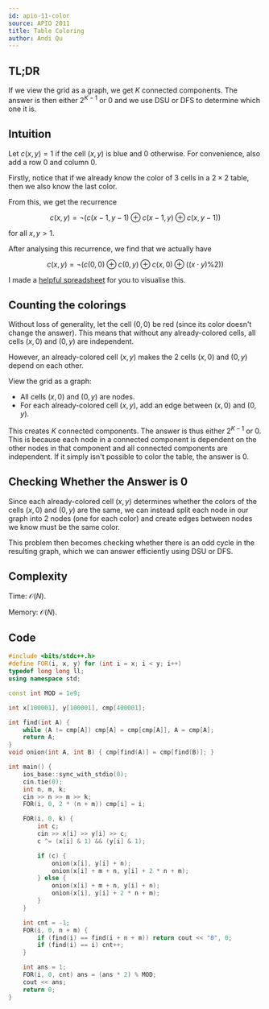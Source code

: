 ```yaml
---
id: apio-11-color
source: APIO 2011
title: Table Coloring
author: Andi Qu
---
```


## TL;DR

If we view the grid as a graph, we get $K$ connected components. The answer is then either $2^{K - 1}$ or $0$ and we use DSU or DFS to determine which one it is.

## Intuition

Let $c(x, y) = 1$ if the cell $(x, y)$ is blue and $0$ otherwise. For convenience, also add a row 0 and column 0.

Firstly, notice that if we already know the color of 3 cells in a $2 \times 2$ table, then we also know the last color.

From this, we get the recurrence

$$
c(x, y) = \lnot (c(x - 1, y - 1) \oplus c(x - 1, y) \oplus c(x, y - 1))
$$

for all $x, y > 1$.

After analysing this recurrence, we find that we actually have

$$
c(x, y) = \lnot (c(0, 0) \oplus c(0, y) \oplus c(x, 0) \oplus ((x \cdot y) \% 2))
$$

I made a [helpful spreadsheet](https://docs.google.com/spreadsheets/d/1cSNyb3wBq39R2FsSD-kuPpfBsLXCVxSXKsqllo2sUs0/edit?usp=sharing) for you to visualise this.

## Counting the colorings

Without loss of generality, let the cell $(0, 0)$ be red (since its color doesn't change the answer). This means that without any already-colored cells, all cells $(x, 0)$ and $(0, y)$ are independent.

However, an already-colored cell $(x, y)$ makes the 2 cells $(x, 0)$ and $(0, y)$ depend on each other.

View the grid as a graph:

- All cells $(x, 0)$ and $(0, y)$ are nodes.
- For each already-colored cell $(x, y)$, add an edge between $(x, 0)$ and $(0, y)$.

This creates $K$ connected components. The answer is thus either $2^{K - 1}$ or $0$. This is because each node in a connected component is dependent on the other nodes in that component and all connected components are independent. If it simply isn't possible to color the table, the answer is $0$.

## Checking Whether the Answer is $0$

Since each already-colored cell $(x, y)$ determines whether the colors of the cells $(x, 0)$ and $(0, y)$ are the same, we can instead split each node in our graph into 2 nodes (one for each color) and create edges between nodes we know must be the same color.

This problem then becomes checking whether there is an odd cycle in the resulting graph, which we can answer efficiently using DSU or DFS.

## Complexity

Time: $\mathcal{O}(N)$.

Memory: $\mathcal{O}(N)$.

## Code

```cpp
#include <bits/stdc++.h>
#define FOR(i, x, y) for (int i = x; i < y; i++)
typedef long long ll;
using namespace std;

const int MOD = 1e9;

int x[100001], y[100001], cmp[400001];

int find(int A) {
	while (A != cmp[A]) cmp[A] = cmp[cmp[A]], A = cmp[A];
	return A;
}
void onion(int A, int B) { cmp[find(A)] = cmp[find(B)]; }

int main() {
	ios_base::sync_with_stdio(0);
	cin.tie(0);
	int n, m, k;
	cin >> n >> m >> k;
	FOR(i, 0, 2 * (n + m)) cmp[i] = i;

	FOR(i, 0, k) {
		int c;
		cin >> x[i] >> y[i] >> c;
		c ^= (x[i] & 1) && (y[i] & 1);

		if (c) {
			onion(x[i], y[i] + n);
			onion(x[i] + m + n, y[i] + 2 * n + m);
		} else {
			onion(x[i] + m + n, y[i] + n);
			onion(x[i], y[i] + 2 * n + m);
		}
	}

	int cnt = -1;
	FOR(i, 0, n + m) {
		if (find(i) == find(i + n + m)) return cout << "0", 0;
		if (find(i) == i) cnt++;
	}

	int ans = 1;
	FOR(i, 0, cnt) ans = (ans * 2) % MOD;
	cout << ans;
	return 0;
}
```

